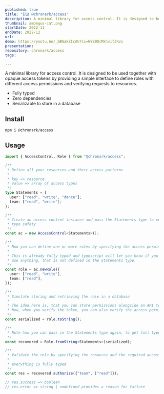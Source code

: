 ```yaml
---
published: true
title: "한글 @chronark/access"
description: A minimal library for access control. It is designed to be used together with opaque access tokens by providing a simple interface to define roles with different access permissions and verifying requests to resources.
thumbnail: amongus-cat.png
startDate: 2022-11
endDate: 2022-12
url: 
demo: https://youtu.be/_GBGakZIcAU?si=6YE0UcMkhvifJKvz
presentation: 
repository: chronark/access
tags:

---
```

A minimal library for access control. It is designed to be used together with opaque access tokens by providing a simple interface to define roles with different access permissions and verifying requests to resources.

- Fully typed
- Zero dependencies
- Serializable to store in a database

## Install

```sh-session
npm i @chronark/access
```

## Usage

```ts
import { AccessControl, Role } from "@chronark/access";

/**
 * Define all your resources and their access patterns
 *
 * key => resource
 * value => array of access types
 */
type Statements = {
  user: ["read", "write", "dance"];
  team: ["read", "write"];
};

/**
 * Create an access control instance and pass the Statements type to enjoy full
 * type safety
 */
const ac = new AccessControl<Statements>();

/**
 * Now you can define one or more roles by specifying the access permissions
 *
 * This is already fully typed and typescript will let you know if you try to
 * use anything, that is not defined in the Statements type.
 */
const role = ac.newRole({
  user: ["read", "write"],
  team: ["read"],
});

/**
 * Simulate storing and retrieving the role in a database
 *
 * The idea here is, that you can store permissions alongside an API token.
 * Now, when you verify the token, you can also verify the access permissions.
 */
const serialized = role.toString();

/**
 * Note how you can pass in the Statements type again, to get full type safety
 */
const recovered = Role.fromString<Statements>(serialized);

/**
 * Validate the role by specifying the resource and the required access
 *
 * everything is fully typed
 */
const res = recovered.authorize({"team", ["read"]});

// res.success => boolean
// res.error => string | undefined provides a reason for failure
```